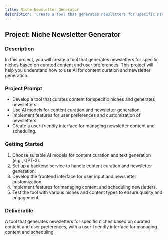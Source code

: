 ```yaml
---
title: Niche Newsletter Generator
description: 'Create a tool that generates newsletters for specific niches based on curated content and user preferences.'
---
```


## Project: Niche Newsletter Generator

### Description
In this project, you will create a tool that generates newsletters for specific niches based on curated content and user preferences. This project will help you understand how to use AI for content curation and newsletter generation.

### Project Prompt
- Develop a tool that curates content for specific niches and generates newsletters.
- Use AI models for content curation and newsletter generation.
- Implement features for user preferences and customization of newsletters.
- Create a user-friendly interface for managing newsletter content and scheduling.

### Getting Started
1. Choose suitable AI models for content curation and text generation (e.g., GPT-3).
2. Set up a backend service to handle content curation and newsletter generation.
3. Develop the frontend interface for user input and newsletter customization.
4. Implement features for managing content and scheduling newsletters.
5. Test the tool with various niches and content types to ensure quality and engagement.

### Deliverable
A tool that generates newsletters for specific niches based on curated content and user preferences, with a user-friendly interface for managing content and scheduling.
